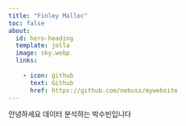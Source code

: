 ```yaml
---
title: "Finley Malloc"
toc: false
about:
  id: hero-heading
  template: jolla
  image: sky.webp
  links:
     
    - icon: github
      text: Github
      href: https://github.com/nebuss/mywebsite
---
```



안녕하세요 데이터 분석하는 박수빈입니다